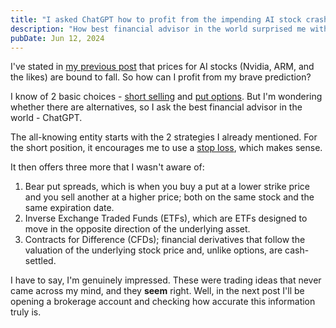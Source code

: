 ```yaml
---
title: "I asked ChatGPT how to profit from the impending AI stock crash. Oh, the irony."
description: "How best financial advisor in the world surprised me with some suggestions that I never even thought of."
pubDate: Jun 12, 2024
---
```


I've stated in [my previous post](./invest-ai-stocks) that prices for AI stocks (Nvidia, ARM, and the likes) are bound to fall. So how can I profit from my brave prediction?

I know of 2 basic choices - [short selling](https://www.investopedia.com/terms/s/short.asp) and [put options](https://www.investopedia.com/terms/p/putoption.asp). But I'm wondering whether there are alternatives, so I ask the best financial advisor in the world - ChatGPT.

The all-knowing entity starts with the 2 strategies I already mentioned. For the short position, it encourages me to use a [stop loss](https://www.investopedia.com/terms/s/stop-lossorder.asp), which makes sense.

It then offers three more that I wasn't aware of:

1. Bear put spreads, which is when you buy a put at a lower strike price and you sell another at a higher price; both on the same stock and the same expiration date.
2. Inverse Exchange Traded Funds (ETFs), which are ETFs designed to move in the opposite direction of the underlying asset.
3. Contracts for Difference (CFDs); financial derivatives that follow the valuation of the underlying stock price and, unlike options, are cash-settled.

I have to say, I'm genuinely impressed. These were trading ideas that never came across my mind, and they **seem** right. Well, in the next post I'll be opening a brokerage account and checking how accurate this information truly is.
